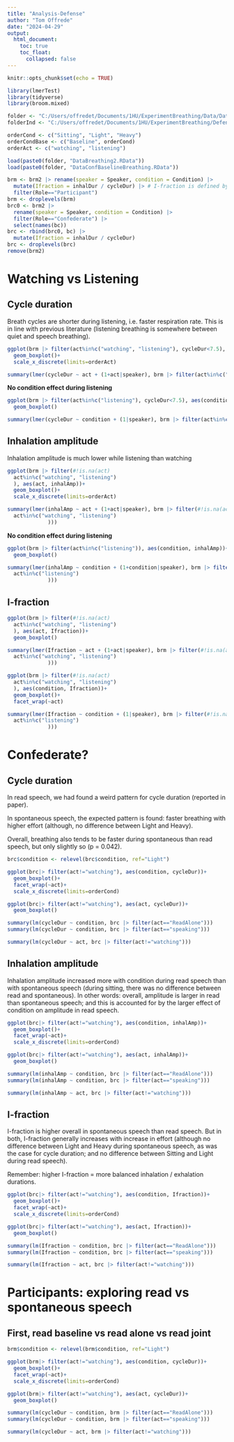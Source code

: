 ```yaml
---
title: "Analysis-Defense"
author: "Tom Offrede"
date: "2024-04-29"
output:
  html_document:
    toc: true
    toc_float: 
      collapsed: false
---
```


```r
knitr::opts_chunk$set(echo = TRUE)
```

```r
library(lmerTest)
library(tidyverse)
library(broom.mixed)

folder <- "C:/Users/offredet/Documents/1HU/ExperimentBreathing/Data/DataForAnalysis/AllData/"
folderInd <- "C:/Users/offredet/Documents/1HU/ExperimentBreathing/Defense/" # to save plots with individual effects

orderCond <- c("Sitting", "Light", "Heavy")
orderCondBase <- c("Baseline", orderCond)
orderAct <- c("watching", "listening")

load(paste0(folder, "DataBreathing2.RData"))
load(paste0(folder, "DataConfBaselineBreathing.RData"))

brm <- brm2 |> rename(speaker = Speaker, condition = Condition) |> 
  mutate(Ifraction = inhalDur / cycleDur) |> # I-fraction is defined by Wilder & Baker 1974 as "the ratio of the length of inspiration to the total duration of the respiratory cycle"
  filter(Role=="Participant")
brm <- droplevels(brm)
brc0 <- brm2 |> 
  rename(speaker = Speaker, condition = Condition) |> 
  filter(Role=="Confederate") |> 
  select(names(bc))
brc <- rbind(brc0, bc) |> 
  mutate(Ifraction = inhalDur / cycleDur)
brc <- droplevels(brc)
remove(brm2)
```

# Watching vs Listening

## Cycle duration

Breath cycles are shorter during listening, i.e. faster respiration rate. This is in line with previous literature (listening breathing is somewhere between quiet and speech breathing).

```r
ggplot(brm |> filter(act%in%c("watching", "listening"), cycleDur<7.5), aes(act, cycleDur))+
  geom_boxplot()+
  scale_x_discrete(limits=orderAct)

summary(lmer(cycleDur ~ act + (1+act|speaker), brm |> filter(act%in%c("watching", "listening"))))
```

**No condition effect during listening**

```r
ggplot(brm |> filter(act%in%c("listening"), cycleDur<7.5), aes(condition, cycleDur))+
  geom_boxplot()

summary(lmer(cycleDur ~ condition + (1|speaker), brm |> filter(act%in%c("listening"))))
```

## Inhalation amplitude

Inhalation amplitude is much lower while listening than watching

```r
ggplot(brm |> filter(#!is.na(act)
  act%in%c("watching", "listening")
  ), aes(act, inhalAmp))+
  geom_boxplot()+
  scale_x_discrete(limits=orderAct)

summary(lmer(inhalAmp ~ act + (1+act|speaker), brm |> filter(#!is.na(act)
  act%in%c("watching", "listening")
             )))
```

**No condition effect during listening**

```r
ggplot(brm |> filter(act%in%c("listening")), aes(condition, inhalAmp))+
  geom_boxplot()

summary(lmer(inhalAmp ~ condition + (1+condition|speaker), brm |> filter(#!is.na(act)
  act%in%c("listening")
             )))
```

## I-fraction

```r
ggplot(brm |> filter(#!is.na(act)
  act%in%c("watching", "listening")
  ), aes(act, Ifraction))+
  geom_boxplot()

summary(lmer(Ifraction ~ act + (1+act|speaker), brm |> filter(#!is.na(act)
  act%in%c("watching", "listening")
             )))
```


```r
ggplot(brm |> filter(#!is.na(act)
  act%in%c("watching", "listening")
  ), aes(condition, Ifraction))+
  geom_boxplot()+
  facet_wrap(~act)

summary(lmer(Ifraction ~ condition + (1|speaker), brm |> filter(#!is.na(act)
  act%in%c("listening")
             )))
```

# Confederate?

## Cycle duration

In read speech, we had found a weird pattern for cycle duration (reported in paper).

In spontaneous speech, the expected pattern is found: faster breathing with higher effort (although, no difference between Light and Heavy).

Overall, breathing also tends to be faster during spontaneous than read speech, but only slightly so (p = 0.042).

```r
brc$condition <- relevel(brc$condition, ref="Light")

ggplot(brc|> filter(act!="watching"), aes(condition, cycleDur))+
  geom_boxplot()+
  facet_wrap(~act)+
  scale_x_discrete(limits=orderCond)

ggplot(brc|> filter(act!="watching"), aes(act, cycleDur))+
  geom_boxplot()

summary(lm(cycleDur ~ condition, brc |> filter(act=="ReadAlone")))
summary(lm(cycleDur ~ condition, brc |> filter(act=="speaking")))

summary(lm(cycleDur ~ act, brc |> filter(act!="watching")))
```

## Inhalation amplitude

Inhalation amplitude increased more with condition during read speech than with spontaneous speech (during sitting, there was no difference between read and spontaneous). In other words: overall, amplitude is larger in read than spontaneous speech; and this is accounted for by the larger effect of condition on amplitude in read speech.
 
```r
ggplot(brc|> filter(act!="watching"), aes(condition, inhalAmp))+
  geom_boxplot()+
  facet_wrap(~act)+
  scale_x_discrete(limits=orderCond)

ggplot(brc|> filter(act!="watching"), aes(act, inhalAmp))+
  geom_boxplot()

summary(lm(inhalAmp ~ condition, brc |> filter(act=="ReadAlone")))
summary(lm(inhalAmp ~ condition, brc |> filter(act=="speaking")))

summary(lm(inhalAmp ~ act, brc |> filter(act!="watching")))
```


## I-fraction

I-fraction is higher overall in spontaneous speech than read speech. But in both, I-fraction generally increases with increase in effort (although no difference between Light and Heavy during spontaneous speech, as was the case for cycle duration; and no difference between Sitting and Light during read speech).

Remember: higher I-fraction = more balanced inhalation / exhalation durations.
 
```r
ggplot(brc|> filter(act!="watching"), aes(condition, Ifraction))+
  geom_boxplot()+
  facet_wrap(~act)+
  scale_x_discrete(limits=orderCond)

ggplot(brc|> filter(act!="watching"), aes(act, Ifraction))+
  geom_boxplot()

summary(lm(Ifraction ~ condition, brc |> filter(act=="ReadAlone")))
summary(lm(Ifraction ~ condition, brc |> filter(act=="speaking")))

summary(lm(Ifraction ~ act, brc |> filter(act!="watching")))
```

# Participants: exploring read vs spontaneous speech

## First, read baseline vs read alone vs read joint

```r
brm$condition <- relevel(brm$condition, ref="Light")

ggplot(brm|> filter(act!="watching"), aes(condition, cycleDur))+
  geom_boxplot()+
  facet_wrap(~act)+
  scale_x_discrete(limits=orderCond)

ggplot(brm|> filter(act!="watching"), aes(act, cycleDur))+
  geom_boxplot()

summary(lm(cycleDur ~ condition, brm |> filter(act=="ReadAlone")))
summary(lm(cycleDur ~ condition, brm |> filter(act=="speaking")))

summary(lm(cycleDur ~ act, brm |> filter(act!="watching")))
```


